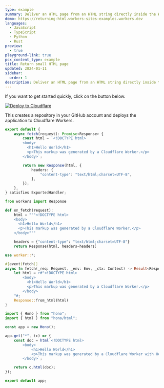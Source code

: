 ```yaml
---
type: example
summary: Deliver an HTML page from an HTML string directly inside the Worker script.
demo: https://returning-html.workers-sites-examples.workers.dev
languages:
  - JavaScript
  - TypeScript
  - Python
  - Rust
preview:
  - true
playground-link: true
pcx_content_type: example
title: Return small HTML page
updated: 2024-01-11
sidebar:
  order: 1
description: Deliver an HTML page from an HTML string directly inside the Worker script.
---
```


If you want to get started quickly, click on the button below.

[![Deploy to Cloudflare](https://deploy.workers.cloudflare.com/button)](https://deploy.workers.cloudflare.com/?url=https://github.com/cloudflare/docs-examples/tree/main/workers/return-html)

This creates a repository in your GitHub account and deploys the application to Cloudflare Workers.


<Tabs syncKey="workersExamples"> <TabItem label="JavaScript" icon="seti:javascript">

<Render file="return-html-example-js" />

</TabItem> <TabItem label="TypeScript" icon="seti:typescript">

```ts
export default {
	async fetch(request): Promise<Response> {
		const html = `<!DOCTYPE html>
		<body>
		  <h1>Hello World</h1>
		  <p>This markup was generated by a Cloudflare Worker.</p>
		</body>`;

		return new Response(html, {
			headers: {
				"content-type": "text/html;charset=UTF-8",
			},
		});
	},
} satisfies ExportedHandler;
```

</TabItem> <TabItem label="Python" icon="seti:python">

```py
from workers import Response

def on_fetch(request):
    html = """<!DOCTYPE html>
    <body>
      <h1>Hello World</h1>
      <p>This markup was generated by a Cloudflare Worker.</p>
    </body>"""

    headers = {"content-type": "text/html;charset=UTF-8"}
    return Response(html, headers=headers)
```

</TabItem> <TabItem label="Rust" icon="seti:rust">

```rs
use worker::*;

#[event(fetch)]
async fn fetch(_req: Request, _env: Env, _ctx: Context) -> Result<Response> {
    let html = r#"<!DOCTYPE html>
		<body>
		  <h1>Hello World</h1>
		  <p>This markup was generated by a Cloudflare Worker.</p>
		</body>
    "#;
    Response::from_html(html)
}
```

</TabItem> <TabItem label="Hono" icon="seti:typescript">

```ts
import { Hono } from "hono";
import { html } from "hono/html";

const app = new Hono();

app.get("*", (c) => {
	const doc = html`<!DOCTYPE html>
		<body>
			<h1>Hello World</h1>
			<p>This markup was generated by a Cloudflare Worker with Hono.</p>
		</body>`;

	return c.html(doc);
});

export default app;
```

</TabItem>

</Tabs>
